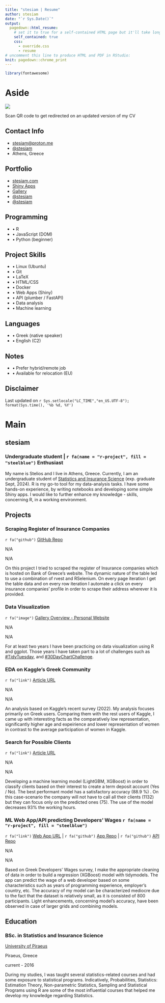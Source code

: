 ```yaml
---
title: "stesiam | Resume"
author: stesiam
date: "`r Sys.Date()`"
output:
  pagedown::html_resume:
    # set it to true for a self-contained HTML page but it'll take longer to render
    self_contained: true
    css:
      - override.css
      - resume
# uncomment this line to produce HTML and PDF in RStudio:
knit: pagedown::chrome_print
---
```


```r
library(fontawesome)
```


<!-- Put projects in a logical order - Scraping - Viz -  Analysis/Article - API - APP -->

# Aside

<div class = "image-link">
![](qr_stesiam.svg)
</div>

<div class = "text-qr">
Scan QR code to get redirected on an updated version of my CV
</div>

## Contact Info {#contact}
-   <i class="fa fa-envelope" aria-hidden="true"></i> [stesiam@proton.me](mailto:stesiam@proton.me){.email}
-   <i class="fab fa-mastodon" aria-hidden="true"></i> [\@stesiam](https://fosstodon.org/@stesiam)
-   <i class="fa fa-map-marker" aria-hidden="true"></i> Athens, Greece

## Portfolio {#contact}

-   <i class="fa fa-globe" aria-hidden="true"></i> [stesiam.com](https://www.stesiam.com/)
-   <i class="fa fa-pie-chart" aria-hidden="true"></i> [Shiny Apps](https://www.stesiam.com/shiny.html)
-   <i class="fa fa-paint-brush" aria-hidden="true"></i> [Gallery](https://www.stesiam.com/gallery.html)
-   <i class="fa fa-github"></i> [\@stesiam](https://github.com/stesiam)
-   <i class="fa fa-youtube" aria-hidden="true"></i> [\@stesiam](https://www.youtube.com/@stesiam)

## Programming {#skills}

- • R 
- • JavaScript (DOM)
- • Python (beginner)

## Project Skills {#skills}

- • Linux (Ubuntu)
- • Git
- • LaTeX
- • HTML/CSS
- • Docker
- • Web Apps (Shiny)
- • API (plumber / FastAPI)
- • Data analysis
- • Machine learning

##  Languages {#skills}

- • Greek (native speaker)
- • English (C2)

## Notes {#skills}

- • Prefer hybrid/remote job 
- • Available for relocation (EU)

## Disclaimer {#disclaimer}

\vspace*{\fill}
Last updated on `r Sys.setlocale("LC_TIME","en_US.UTF-8"); format(Sys.time(), '%b %d, %Y')`


# Main

## stesiam {#title}

### Undergraduate student | `r fa(name = "r-project", fill = "steelblue")`  Enthusiast

My name is Stelios and I live in Athens, Greece. Currently, I am an undergraduate student of [Statistics and Insurance Science](https://www.unipi.gr/unipi/en/sta-home-en.html) (exp. graduate Sept, 2024). R is my go-to tool for my data-analysis tasks. I have some hands-on experience, by writing notebooks and developing some simple Shiny apps. I would like to further enhance my knowledge - skills, concerning R, in a working environment.

## Projects {data-icon="suitcase"}

### Scraping Register of Insurance Companies

`r fa("github")` [GitHub Repo](https://github.com/stesiam/insuranceRegister)

N/A

N/A

On this project I tried to scraped the register of Insurance companies which is hosted on Bank of Greece's website. The dynamic nature of the table led to use a combination of rvest and RSelenium. On every page iteration I get the table data and on every row iteration I automate a click on every insurance companies' profile in order to scrape their address wherever it is provided.


### Data Visualization

`r fa("image")` [Gallery Overview - Personal Website](https://stesiam.github.io/gallery.html)

N/A

N/A

For at least two years I have been practicing on data visualization using R and ggplot. Those years I have taken part to a lot of challenges such as [#TidyTuesday](https://github.com/rfordatascience/tidytuesday), and [#30DayChartChallenge]().


### EDA on Kaggle's Greek Community

`r fa("link")` [Article URL](https://www.stesiam.com/english/2023-05-06-Kaggle-Greek-Community/2023-05-06-Kaggle-Greek-Community.html)

N/A

N/A

An analysis based on Kaggle's recent survey (2022). My analysis focuses primarily on Greek users. Comparing them with the rest users of Kaggle, I came up with interesting facts as the comparatively low representation, significantly higher age and expeirience and lower representation of women in contrast to the average participation of women in Kaggle.


### Search for Possible Clients

`r fa("link")` [Article URL](https://www.stesiam.com/english/2022-11-24-Predict-Possible-Clients/2022-11-24-Predict-Possible-Clients.html)

N/A

N/A

Developing a machine learning model (LightGBM, XGBoost) in order to classify clients based on their interest to create a term deposit account (Yes / No). The best performant model has a satisfactory accuracy (88.9 \%) . On this case-scenario the company will not have to call all their clients (1132) but they can focus only on the predicted ones (75). The use of the model decreases 93% the working hours.



### ML Web App/API predicting Developers' Wages `r fa(name = "r-project", fill = "steelblue")` 

`r fa("link")` [Web App URL](https://stesiam.shinyapps.io/Dev-Wages-App/)  | `r fa("github")`  [App Repo](https://github.com/stesiam/Dev-Wages-App) | `r fa("github")` [API Repo](https://github.com/stesiam/Dev-Wages-Api)

N/A

N/A

Based on Greek Developers' Wages survey, I make the appropriate cleaning of data in order to build a regression (XGBoost) model with tidymodels. The app can predict the wage of a web developer based on some characteristics such as years of programming experience, employer's country,  etc. The accuracy of my model can be characterized mediocre due to the fact that the dataset is relatively small, as it is consisted of 800 participants. Light enhancements, concerning model's accuracy, have been observed in case of larger grids and combining models.

## Education {data-icon="graduation-cap" data-concise="true"}

### BSc. in Statistics and Insurance Science

[University of Piraeus](https://www.unipi.gr/unipi/en/sta-home-en.html)

Piraeus, Greece

current - 2016


During my studies, I was taught several statistics-related courses and had some exposure to statistical programs. Indicatively, Probabilities, Statistics: Estimation Theory, Non-parametric Statistics, Sampling and Statistical Programs using R are some of the most influential courses that helped me develop my knowledge regarding Statistics.